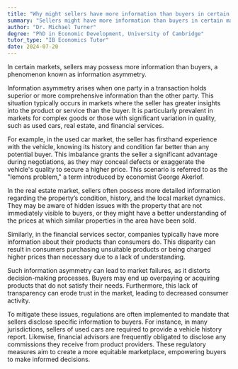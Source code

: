 ```yaml
---
title: "Why might sellers have more information than buyers in certain markets?"
summary: "Sellers might have more information than buyers in certain markets due to information asymmetry."
author: "Dr. Michael Turner"
degree: "PhD in Economic Development, University of Cambridge"
tutor_type: "IB Economics Tutor"
date: 2024-07-20
---
```


In certain markets, sellers may possess more information than buyers, a phenomenon known as information asymmetry.

Information asymmetry arises when one party in a transaction holds superior or more comprehensive information than the other party. This situation typically occurs in markets where the seller has greater insights into the product or service than the buyer. It is particularly prevalent in markets for complex goods or those with significant variation in quality, such as used cars, real estate, and financial services.

For example, in the used car market, the seller has firsthand experience with the vehicle, knowing its history and condition far better than any potential buyer. This imbalance grants the seller a significant advantage during negotiations, as they may conceal defects or exaggerate the vehicle's quality to secure a higher price. This scenario is referred to as the "lemons problem," a term introduced by economist George Akerlof.

In the real estate market, sellers often possess more detailed information regarding the property’s condition, history, and the local market dynamics. They may be aware of hidden issues with the property that are not immediately visible to buyers, or they might have a better understanding of the prices at which similar properties in the area have been sold.

Similarly, in the financial services sector, companies typically have more information about their products than consumers do. This disparity can result in consumers purchasing unsuitable products or being charged higher prices than necessary due to a lack of understanding.

Such information asymmetry can lead to market failures, as it distorts decision-making processes. Buyers may end up overpaying or acquiring products that do not satisfy their needs. Furthermore, this lack of transparency can erode trust in the market, leading to decreased consumer activity.

To mitigate these issues, regulations are often implemented to mandate that sellers disclose specific information to buyers. For instance, in many jurisdictions, sellers of used cars are required to provide a vehicle history report. Likewise, financial advisors are frequently obligated to disclose any commissions they receive from product providers. These regulatory measures aim to create a more equitable marketplace, empowering buyers to make informed decisions.
    